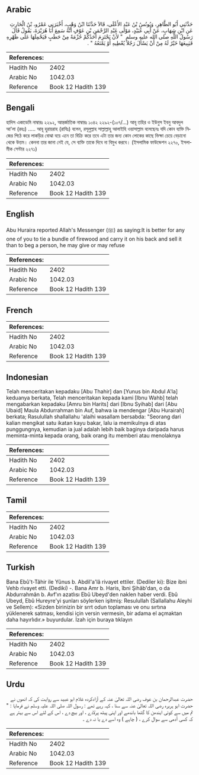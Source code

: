 ## Arabic


<div dir="rtl" lang="ar" style={{fontSize:'larger',backgroundColor:'#f8f9fa',padding:20}}>
حَدَّثَنِي أَبُو الطَّاهِرِ، وَيُونُسُ بْنُ عَبْدِ الأَعْلَى، قَالاَ حَدَّثَنَا ابْنُ وَهْبٍ، أَخْبَرَنِي عَمْرُو، بْنُ الْحَارِثِ عَنِ ابْنِ شِهَابٍ، عَنْ أَبِي عُبَيْدٍ، مَوْلَى عَبْدِ الرَّحْمَنِ بْنِ عَوْفٍ أَنَّهُ سَمِعَ أَبَا هُرَيْرَةَ، يَقُولُ قَالَ رَسُولُ اللَّهِ صلى الله عليه وسلم ‏ "‏ لأَنْ يَحْتَزِمَ أَحَدُكُمْ حُزْمَةً مِنْ حَطَبٍ فَيَحْمِلَهَا عَلَى ظَهْرِهِ فَيَبِيعَهَا خَيْرٌ لَهُ مِنْ أَنْ يَسْأَلَ رَجُلاً يُعْطِيهِ أَوْ يَمْنَعُهُ ‏"‏ ‏.‏
</div>
<div style={{backgroundColor:'#f8f9fa',padding:20, marginBottom: 10}}><table> <thead> <tr> <th>References:</th> <th></th> </tr> </thead> <tbody><tr><td>Hadith No</td><td>2402</td></tr><tr><td>Arabic No</td><td>1042.03</td></tr><tr><td>Reference</td><td>Book 12 Hadith 139</td></tr></tbody></table></div>

## Bengali


<div dir="ltr" lang="bn" style={{fontSize:'larger',backgroundColor:'#f8f9fa',padding:20}}>
হাদিস একাডেমি নাম্বারঃ ২২৯২, আন্তর্জাতিক নাম্বারঃ ১০৪২ ২২৯২-(১০৭/...) আবূ তহির ও ইউনুস ইবনু আবদুল আ'লা (রহঃ) ..... আবূ হুরায়রাহ (রাযিঃ) বলেন, রসূলুল্লাহ সাল্লাল্লাহু আলাইহি ওয়াসাল্লাম বলেছেনঃ যদি কোন ব্যক্তি নিজের পিঠে করে লাকড়ির বোঝা বয়ে এনে তা বিক্রি করে তবে এটা তার জন্য কোন লোকের কাছে ভিক্ষা চেয়ে বেড়ানো থেকে উত্তম। কেননা তার জানা নেই যে, সে ব্যক্তি তাকে দিবে না বিমুখ করবে। (ইসলামিক ফাউন্ডেশন ২২৭০, ইসলামীক সেন্টার ২২৭১)
</div>
<div style={{backgroundColor:'#f8f9fa',padding:20, marginBottom: 10}}><table> <thead> <tr> <th>References:</th> <th></th> </tr> </thead> <tbody><tr><td>Hadith No</td><td>2402</td></tr><tr><td>Arabic No</td><td>1042.03</td></tr><tr><td>Reference</td><td>Book 12 Hadith 139</td></tr></tbody></table></div>

## English


<div dir="ltr" lang="en" style={{fontSize:'larger',backgroundColor:'#f8f9fa',padding:20}}>
Abu Huraira reported Allah's Messenger (ﷺ) as saying:It is better for any one of you to tie a bundle of firewood and carry it on his back and sell it than to beg a person, he may give or may refuse
</div>
<div style={{backgroundColor:'#f8f9fa',padding:20, marginBottom: 10}}><table> <thead> <tr> <th>References:</th> <th></th> </tr> </thead> <tbody><tr><td>Hadith No</td><td>2402</td></tr><tr><td>Arabic No</td><td>1042.03</td></tr><tr><td>Reference</td><td>Book 12 Hadith 139</td></tr></tbody></table></div>

## French


<div dir="ltr" lang="fr" style={{fontSize:'larger',backgroundColor:'#f8f9fa',padding:20}}>

</div>
<div style={{backgroundColor:'#f8f9fa',padding:20, marginBottom: 10}}><table> <thead> <tr> <th>References:</th> <th></th> </tr> </thead> <tbody><tr><td>Hadith No</td><td>2402</td></tr><tr><td>Arabic No</td><td>1042.03</td></tr><tr><td>Reference</td><td>Book 12 Hadith 139</td></tr></tbody></table></div>

## Indonesian


<div dir="ltr" lang="id" style={{fontSize:'larger',backgroundColor:'#f8f9fa',padding:20}}>
Telah menceritakan kepadaku [Abu Thahir] dan [Yunus bin Abdul A'la] keduanya berkata, Telah menceritakan kepada kami [Ibnu Wahb] telah mengabarkan kepadaku [Amru bin Harits] dari [Ibnu Syihab] dari [Abu Ubaid] Maula Abdurrahman bin Auf, bahwa ia mendengar [Abu Hurairah] berkata; Rasulullah shallallahu 'alaihi wasallam bersabda: "Seorang dari kalian mengikat satu ikatan kayu bakar, lalu ia memikulnya di atas punggungnya, kemudian ia jual adalah lebih baik baginya daripada harus meminta-minta kepada orang, baik orang itu memberi atau menolaknya
</div>
<div style={{backgroundColor:'#f8f9fa',padding:20, marginBottom: 10}}><table> <thead> <tr> <th>References:</th> <th></th> </tr> </thead> <tbody><tr><td>Hadith No</td><td>2402</td></tr><tr><td>Arabic No</td><td>1042.03</td></tr><tr><td>Reference</td><td>Book 12 Hadith 139</td></tr></tbody></table></div>

## Tamil


<div dir="ltr" lang="ta" style={{fontSize:'larger',backgroundColor:'#f8f9fa',padding:20}}>

</div>
<div style={{backgroundColor:'#f8f9fa',padding:20, marginBottom: 10}}><table> <thead> <tr> <th>References:</th> <th></th> </tr> </thead> <tbody><tr><td>Hadith No</td><td>2402</td></tr><tr><td>Arabic No</td><td>1042.03</td></tr><tr><td>Reference</td><td>Book 12 Hadith 139</td></tr></tbody></table></div>

## Turkish


<div dir="ltr" lang="tr" style={{fontSize:'larger',backgroundColor:'#f8f9fa',padding:20}}>
Bana Ebû't-Tâhir ile Yûnus b. Abdil'a'lâ rivayet ettiler. (Dediler ki): Bize ibni Vehb rivayet etti. (Dediki) -. Bana Amr b. Haris, îbni Şihâb'dan, o da Abdurrahmân b. Avf'ın azatlısı Ebû Ubeyd'den naklen haber verdi. Ebû Ubeyd, Ebû Hureyre'yi şunları söylerken işitmiş: Resulullah (Sallallahu Aleyhi ve Sellem): «Sizden birinizin bir srrt odun toplaması ve onu sırtına yüklenerek satması, kendisi için versin vermesin, bir adama el açmaktan daha hayırlıdır.» buyurdular. İzah için buraya tıklayın
</div>
<div style={{backgroundColor:'#f8f9fa',padding:20, marginBottom: 10}}><table> <thead> <tr> <th>References:</th> <th></th> </tr> </thead> <tbody><tr><td>Hadith No</td><td>2402</td></tr><tr><td>Arabic No</td><td>1042.03</td></tr><tr><td>Reference</td><td>Book 12 Hadith 139</td></tr></tbody></table></div>

## Urdu


<div dir="rtl" lang="ur" style={{fontSize:'larger',backgroundColor:'#f8f9fa',padding:20}}>
حضرت عبدالرحمان بن عوف رضی اللہ تعالیٰ عنہ کے آزادکردہ غلام ابو عبید سے روایت کی کہ انھوں نے حضرت ابو ہریرہ رضی اللہ تعالیٰ عنہ سے سنا ، کہہ رہے تھے : رسول اللہ صلی اللہ علیہ وسلم نے فرمایا : " تم میں سے کوئی ایندھن کا گٹھا باندھے اور اپنی پیٹھ پرلادے ، اور بیچ دے ، اس کے لئے اس سے بہتر ہے کہ کسی آدمی سے سوال کرے ، ( چاہے ) وہ اسے دے یا نہ دے ۔
</div>
<div style={{backgroundColor:'#f8f9fa',padding:20, marginBottom: 10}}><table> <thead> <tr> <th>References:</th> <th></th> </tr> </thead> <tbody><tr><td>Hadith No</td><td>2402</td></tr><tr><td>Arabic No</td><td>1042.03</td></tr><tr><td>Reference</td><td>Book 12 Hadith 139</td></tr></tbody></table></div>